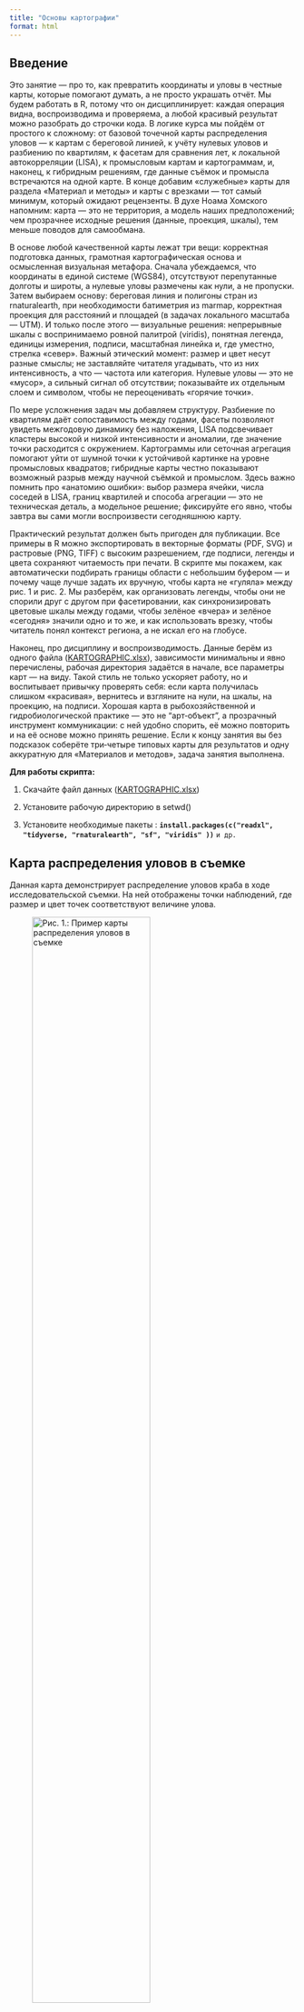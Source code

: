 ```yaml
---
title: "Основы картографии"
format: html
---
```


## Введение

Это занятие — про то, как превратить координаты и уловы в честные карты, которые помогают думать, а не просто украшать отчёт. Мы будем работать в R, потому что он дисциплинирует: каждая операция видна, воспроизводима и проверяема, а любой красивый результат можно разобрать до строчки кода. В логике курса мы пойдём от простого к сложному: от базовой точечной карты распределения уловов — к картам с береговой линией, к учёту нулевых уловов и разбиению по квартилям, к фасетам для сравнения лет, к локальной автокорреляции (LISA), к промысловым картам и картограммам, и, наконец, к гибридным решениям, где данные съёмок и промысла встречаются на одной карте. В конце добавим «служебные» карты для раздела «Материал и методы» и карты с врезками — тот самый минимум, который ожидают рецензенты. В духе Ноама Хомского напомним: карта — это не территория, а модель наших предположений; чем прозрачнее исходные решения (данные, проекция, шкалы), тем меньше поводов для самообмана.

В основе любой качественной карты лежат три вещи: корректная подготовка данных, грамотная картографическая основа и осмысленная визуальная метафора. Сначала убеждаемся, что координаты в единой системе (WGS84), отсутствуют перепутанные долготы и широты, а нулевые уловы размечены как нули, а не пропуски. Затем выбираем основу: береговая линия и полигоны стран из rnaturalearth, при необходимости батиметрия из marmap, корректная проекция для расстояний и площадей (в задачах локального масштаба — UTM). И только после этого — визуальные решения: непрерывные шкалы с воспринимаемо ровной палитрой (viridis), понятная легенда, единицы измерения, подписи, масштабная линейка и, где уместно, стрелка «север». Важный этический момент: размер и цвет несут разные смыслы; не заставляйте читателя угадывать, что из них интенсивность, а что — частота или категория. Нулевые уловы — это не «мусор», а сильный сигнал об отсутствии; показывайте их отдельным слоем и символом, чтобы не переоценивать «горячие точки».

По мере усложнения задач мы добавляем структуру. Разбиение по квартилям даёт сопоставимость между годами, фасеты позволяют увидеть межгодовую динамику без наложения, LISA подсвечивает кластеры высокой и низкой интенсивности и аномалии, где значение точки расходится с окружением. Картограммы или сеточная агрегация помогают уйти от шумной точки к устойчивой картинке на уровне промысловых квадратов; гибридные карты честно показывают возможный разрыв между научной съёмкой и промыслом. Здесь важно помнить про «анатомию ошибки»: выбор размера ячейки, числа соседей в LISA, границ квартилей и способа агрегации — это не техническая деталь, а модельное решение; фиксируйте его явно, чтобы завтра вы сами могли воспроизвести сегодняшнюю карту.

Практический результат должен быть пригоден для публикации. Все примеры в R можно экспортировать в векторные форматы (PDF, SVG) и растровые (PNG, TIFF) с высоким разрешением, где подписи, легенды и цвета сохраняют читаемость при печати. В скрипте мы покажем, как автоматически подбирать границы области с небольшим буфером — и почему чаще лучше задать их вручную, чтобы карта не «гуляла» между рис. 1 и рис. 2. Мы разберём, как организовать легенды, чтобы они не спорили друг с другом при фасетировании, как синхронизировать цветовые шкалы между годами, чтобы зелёное «вчера» и зелёное «сегодня» значили одно и то же, и как использовать врезку, чтобы читатель понял контекст региона, а не искал его на глобусе.

Наконец, про дисциплину и воспроизводимость. Данные берём из одного файла ([KARTOGRAPHIC.xlsx](https://mombus.github.io/cRab/data/KARTOGRAPHIC.xlsx)), зависимости минимальны и явно перечислены, рабочая директория задаётся в начале, все параметры карт — на виду. Такой стиль не только ускоряет работу, но и воспитывает привычку проверять себя: если карта получилась слишком «красивая», вернитесь и взгляните на нули, на шкалы, на проекцию, на подписи. Хорошая карта в рыбохозяйственной и гидробиологической практике — это не "арт‑объект", а прозрачный инструмент коммуникации: с ней удобно спорить, её можно повторить и на её основе можно принять решение. Если к концу занятия вы без подсказок соберёте три‑четыре типовых карты для результатов и одну аккуратную для «Материалов и методов», задача занятия выполнена.

**Для работы скрипта:**

1.  Скачайте файл данных ([KARTOGRAPHIC.xlsx](https://mombus.github.io/cRab/data/KARTOGRAPHIC.xlsx))

2.  Установите рабочую директорию в setwd()

3.  Установите необходимые пакеты : **`install.packages(c("readxl", "tidyverse, "rnaturalearth", "sf", "viridis" ))`** `и др.`

## Карта распределения уловов в съемке

Данная карта демонстрирует распределение уловов краба в ходе исследовательской съемки. На ней отображены точки наблюдений, где размер и цвет точек соответствуют величине улова.

![Рис. 1.: Пример карты распределения уловов в съемке](images/KARTOGRAPH1.jpg){fig-align="center" width="70%"}

В скрипте границы карты (лимиты) определяются автоматически с буфером, но чаще их просто устанавливают вручную, например:

```r
#| output: false
#| eval: false
xmin <- 37
xmax <- 49
ymin <- 68.5
ymax <- 70.5
```

Скрипт карты целиком:

```r
#| output: false
#| eval: false
# Очистка памяти и установка рабочей папки
rm(list = ls())
setwd("C:/COURSES/KARTOGRAPH/")

# Загрузка необходимых пакетов
library(tidyverse)  # Обработка данных и визуализация
library(readxl)     # Чтение Excel-файлов

# 1. ЗАГРУЗКА ДАННЫХ
DATA <- read_excel("KARTOGRAPHIC.xlsx", sheet = "SURVEY") %>% 
  filter(YEAR == 2023, SURV == "CRAB")  # Фильтр для 2023 года и съемки CRAB

# 2. АВТОМАТИЧЕСКИЙ РАСЧЕТ ГРАНИЦ С БУФЕРОМ 5%
# Расчет диапазонов координат
x_range <- range(DATA$X, na.rm = TRUE)
y_range <- range(DATA$Y, na.rm = TRUE)

# Расчет 5% буфера
x_buffer <- 0.05 * diff(x_range)
y_buffer <- 0.05 * diff(y_range)

# Установка границ с буфером
xmin <- x_range[1] - x_buffer
xmax <- x_range[2] + x_buffer
ymin <- y_range[1] - y_buffer
ymax <- y_range[2] + y_buffer

# 3. ВИЗУАЛИЗАЦИЯ ТОЧЕК
ggplot(DATA) +
  # Точки наблюдений с размером и цветом по величине улова
  geom_point(aes(x = X, y = Y, size = PROM, color = PROM), alpha = 0.7) +
  
  # Цветовая шкала (виридисная палитра)
  scale_color_viridis_c(option = "H", name = "Улов") +
  
  # Шкала размеров точек
  scale_size_continuous(name = "Улов") +
  
  # Настройка границ с автоматически рассчитанными значениями
  coord_cartesian(xlim = c(xmin, xmax), ylim = c(ymin, ymax)) +
  
  # Подписи осей
  labs(x = "Долгота", y = "Широта", 
       title = "Распределение уловов краба", 
       subtitle = "2023 год, тип съемки: CRAB") +
  
  # Оформление графика
  theme_bw() +
  theme(
    panel.grid = element_line(color = "grey90"),
    legend.position = "bottom"
  )

```

## Карта распределения уловов в съемке с береговой линией

![Рис. 2.: Пример карты распределения уловов в съемке с береговой линией](images/KARTOGRAPH2.jpg){fig-align="center" width="70%"}

```r
#| output: false
#| eval: false
# Очистка окружения и установка рабочей директории
rm(list = ls())  # Удаление всех объектов из глобального окружения
setwd("C:/COURSES/KARTOGRAPH/")  # Установка рабочей директории

# Загрузка необходимых библиотек
library(rnaturalearth)  # Для получения векторных карт мира
library(tidyverse)      # Коллекция пакетов для работы с данными
library(sf)             # Пространственный анализ

####### ЗАГРУЗКА ДАННЫХ И ПОДГОТОВКА ПРОСТРАНСТВЕННЫХ ОБЪЕКТОВ ################

# Чтение и фильтрация данных
DATA <- readxl::read_excel("KARTOGRAPHIC.xlsx", sheet = "SURVEY") %>% 
  filter(YEAR == 2023, SURV == "CRAB")  # Фильтр данных за 2023 год по типу съемки

# Получение границ России
russia <- ne_countries(scale = 10, country = "Russia")  # Загрузка векторных границ (масштаб 1:10м)

# Установка границ отображаемой области (долгота/широта)
xmin=37  # Западная граница
xmax=49  # Восточная граница
ymin=68.5 # Южная граница
ymax=70.5 # Северная граница

# Построение карты
ggplot() +
  # Базовая карта России
  geom_sf(data = russia, fill = "lightblue") + 
  # Ограничение области отображения
  coord_sf(xlim = c(xmin, xmax), ylim = c(ymin, ymax)) +
  # Точки наблюдений с размером и цветом по переменной PROM
  geom_point(aes(x = X, y = Y, size = PROM, color = PROM),
             data = DATA, alpha = 0.6) +
  # Цветовая шкала (viridis, вариант H)
  scale_color_viridis_c(option = "H")
```

## Карта распределения уловов, включая нулевые

![Рис. 3.: Карта распределения уловов, включая нулевые](images/KARTOGRAPH3.jpg){fig-align="center" width="70%"}

```r
#| output: false
#| eval: false
# Очистка окружения и установка рабочей директории
rm(list = ls())  # Удаление всех объектов из глобального окружения
setwd("C:/COURSES/KARTOGRAPH/")  # Установка рабочей директории

# Загрузка необходимых библиотек
library(rnaturalearth)  # Для получения векторных карт мира
library(tidyverse)      # Коллекция пакетов для работы с данными
library(sf)             # Пространственный анализ

####### ЗАГРУЗКА ДАННЫХ И ПОДГОТОВКА ПРОСТРАНСТВЕННЫХ ОБЪЕКТОВ ################

# Чтение и фильтрация данных
DATA <- readxl::read_excel("KARTOGRAPHIC.xlsx", sheet = "SURVEY") %>% 
  filter(YEAR == 2023, SURV == "CRAB")  # Фильтр данных за 2023 год по типу съемки

# Получение границ России
russia <- ne_countries(scale = 10, country = "Russia")  # Загрузка векторных границ (масштаб 1:10м)

# Установка границ отображаемой области (долгота/широта)
xmin=37  # Западная граница
xmax=49  # Восточная граница
ymin=68.5 # Южная граница
ymax=70.5 # Северная граница

# Построение карты
ggplot() +
  # Базовая карта России
  geom_sf(data = russia, fill = "lightblue") + 
  # Ограничение области отображения
  coord_sf(xlim = c(xmin, xmax), ylim = c(ymin, ymax)) +
  # Точки наблюдений с размером и цветом по переменной PROM (ненулевые уловы)
  geom_point(aes(x = X, y = Y, size = PROM, color = PROM),
             data = filter(DATA, PROM > 0), alpha = 0.6) +
  # Точки для нулевых уловов (крестики)
  geom_point(aes(x = X, y = Y),
             data = filter(DATA, PROM == 0),
             shape = 4, size = 1, stroke = 1, color = "black") +
  # Цветовая шкала (viridis, вариант H)
  scale_color_viridis_c(option = "H")
```

## Карта распределения уловов, распределенных по квартилям

![Рис. 4.: Карта распределения уловов, распределенных по квартилям](images/KARTOGRAPH4.jpg){fig-align="center" width="70%"}

```r
#| output: false
#| eval: false
# Очистка окружения и установка рабочей директории
rm(list = ls())
setwd("C:/COURSES/KARTOGRAPH/")

# Загрузка необходимых библиотек
library(rnaturalearth)
library(tidyverse)
library(sf)

####### ЗАГРУЗКА ДАННЫХ И ПОДГОТОВКА ПРОСТРАНСТВЕННЫХ ОБЪЕКТОВ ################

# Чтение и фильтрация данных
DATA <- readxl::read_excel("KARTOGRAPHIC.xlsx", sheet = "SURVEY") %>% 
  filter(YEAR == 2023, SURV == "CRAB")

# Получение границ России
russia <- ne_countries(scale = 10, country = "Russia") %>% 
  st_as_sf()

# Установка границ отображаемой области
xmin=37; xmax=49; ymin=68.5; ymax=70.5

####### ПОДГОТОВКА ДАННЫХ ДЛЯ ВИЗУАЛИЗАЦИИ ################
# Вычисляем квартили отдельно
quantiles <- quantile(DATA$PROM[DATA$PROM > 0], probs = seq(0, 1, 0.25))

# Создаем 4 категории с реальными диапазонами значений
nonzero_data <- DATA %>% 
  filter(PROM > 0) %>%
  mutate(
    PROM_cat = cut(
      PROM,
      breaks = quantiles,
      include.lowest = TRUE,
      labels = c(
        sprintf("%.1f - %.1f", quantiles[1], quantiles[2]),
        sprintf("%.1f - %.1f", quantiles[2], quantiles[3]),
        sprintf("%.1f - %.1f", quantiles[3], quantiles[4]),
        sprintf("%.1f - %.1f", quantiles[4], quantiles[5])
      )
    )
  )

# Построение карты
ggplot() +
  # Базовая карта России
  geom_sf(data = russia, fill = "lightblue", color = "gray40") + 
  # Ограничение области отображения
  coord_sf(xlim = c(xmin, xmax), ylim = c(ymin, ymax)) +
  # Точки наблюдений с категориальным размером
  geom_point(
    data = nonzero_data,
    aes(x = X, y = Y, size = PROM_cat, color = PROM),
    alpha = 0.7
  ) +
  # Точки для нулевых уловов (крестики)
  geom_point(
    data = filter(DATA, PROM == 0),
    aes(x = X, y = Y),
    shape = 4, size = 1.2, stroke = 1, color = "black"
  ) +
  # Цветовая шкала (непрерывная)
  scale_color_viridis_c(option = "H", name = NULL) +
  # Ручная настройка размеров для категорий
  scale_size_manual(
    name = "Улов (экз./ч)",
    values = c(2, 4, 6, 8),  # Размеры точек для категорий
    drop = FALSE
  ) +
  # Настройки темы
  theme_bw() +
  labs(
    title = "Распределение уловов краба (2023)",
    subtitle = "Черные крестики - нулевые уловы",
    x = "Долгота", 
    y = "Широта"
  ) +
  theme(
    panel.grid = element_line(color = "gray90"),
    legend.position = "bottom"
  )
```

## Карта распределения уловов по фасеткам

![Рис. 5.: Карта распределения уловов по фасеткам](images/KARTOGRAPH5.jpg){fig-align="center" width="80%"}

```r
#| output: false
#| eval: false
# Очистка окружения и установка рабочей директории
rm(list = ls())
setwd("C:/COURSES/KARTOGRAPH/")

# Установка и подключение библиотек (если не установлено — раскомментируй)
# install.packages(c("rnaturalearth", "tidyverse", "sf", "readxl", "viridis"))
library(rnaturalearth)
library(tidyverse)
library(sf)
library(readxl)
library(viridis)

####### ЗАГРУЗКА ДАННЫХ И ПОДГОТОВКА ПРОСТРАНСТВЕННЫХ ОБЪЕКТОВ ################

# Чтение и фильтрация данных (убираем фильтр по году, чтобы работать со всеми годами)
DATA <- readxl::read_excel("KARTOGRAPHIC.xlsx", sheet = "SURVEY") %>% 
  filter(SURV == "CRAB")

# Получение границ России
russia <- ne_countries(scale = 10, country = "Russia") %>% 
  st_as_sf()

# Установка границ отображаемой области
xmin <- 37; xmax <- 49
ymin <- 68.5; ymax <- 70.5

# Вычисляем общие квартили для всех лет (чтобы категории были сопоставимыми)
quantiles <- quantile(DATA$PROM[DATA$PROM > 0], probs = seq(0, 1, 0.25))

# Создаем данные с ненулевыми уловами и категориями
nonzero_data <- DATA %>%
  filter(PROM > 0) %>%
  mutate(
PROM_cat = cut(
  PROM,
  breaks = c(-Inf, quantiles[2:4], Inf),
  include.lowest = TRUE,
  labels = c(
    sprintf("%d - %d", floor(quantiles[1]), floor(quantiles[2])),
    sprintf("%d - %d", floor(quantiles[2]), floor(quantiles[3])),
    sprintf("%d - %d", floor(quantiles[3]), floor(quantiles[4])),
    sprintf("%d - %d", floor(quantiles[4]), floor(max(DATA$PROM)))
  )
)
  )

# Отдельно выделяем точки с нулевым уловом
zero_data <- DATA %>% filter(PROM == 0)

####### ВИЗУАЛИЗАЦИЯ ################

# Фасеточная карта по годам
ggplot() +
  # Граница России
  geom_sf(data = russia, fill = "lightblue", color = "gray40") +
  
  # Ограничение области отображения
  coord_sf(xlim = c(xmin, xmax), ylim = c(ymin, ymax)) +
  
  # Точки с уловом
  geom_point(
    data = nonzero_data,
    aes(x = X, y = Y, size = PROM_cat, color = PROM),
    alpha = 0.7
  ) +
  
  # Нулевые уловы — крестики
  geom_point(
    data = zero_data,
    aes(x = X, y = Y),
    shape = 4, size = 1.2, stroke = 1, color = "black"
  ) +
  
  # Цветовая шкала
  scale_color_viridis_c(option = "H", name = NULL) +
  
  # Настройка размеров точек по категориям
  scale_size_manual(
    name = "Улов (экз./ч)",
    values = c(1, 2,4, 6),
    drop = FALSE
  ) +
  
  # Фасет по годам
  facet_wrap(~ YEAR, ncol = 2, labeller = label_value) +
  
  # Тема и заголовок
  theme_bw() +
  labs(
    title = "Распределение уловов краба по годам",
    subtitle = NULL,
    x = "Долгота", 
    y = "Широта"
  ) +
  theme(
    panel.grid = element_line(color = "gray90"),
    legend.position = "bottom"
  )
```

## Карта распределения уловов с автокорреляцией LISA

Алгоритм LISA (Local Indicators of Spatial Association) представляет собой инструмент выявления пространственных закономерностей на уровне отдельных объектов. В отличие от глобальных показателей, которые дают обобщенную оценку автокорреляции для всего региона, LISA позволяет идентифицировать конкретные кластеры и аномалии, определяя, какие именно участки вносят основной вклад в пространственную структуру данных. В контексте анализа промысловых данных краба за 2023 год, этот метод позволяет выявить зоны концентрации уловов и территории с аномальными показателями.

Суть кластеризации по методу LISA заключается в сравнении значения каждого конкретного объекта (точки съемки) со значениями его соседей. Алгоритм последовательно выполняет несколько ключевых шагов: сначала создается матрица пространственных весов, где для каждой точки определяются k ближайших соседей (в данном случае k=4). Затем для каждой точки рассчитывается локальный индекс Морана (Ii), который количественно оценивает степень сходства между значением в точке и ее окружением. Статистическая значимость кластеризации проверяется через p-значение, полученное методом Монте-Карло.

Биологическая интерпретация выявленных кластеров основана на их классификации:

-   **High-High** (красные точки): зоны высокой концентрации уловов, окруженные такими же продуктивными участками — потенциальные "горячие точки" скопления краба

-   **Low-Low** (синие точки): территории с устойчиво низкими уловами, окруженные аналогичными участками — возможные акватории с неблагоприятными условиями

-   **High-Low** (розовые точки): аномалии высоких уловов на фоне низкопродуктивного окружения — требуют проверки на ошибки данных или изучения уникальных локальных факторов

-   **Low-High** (голубые точки): участки неожиданно низких уловов в окружении продуктивных зон — возможные признаки перелова или деградации среды

Визуализация результатов (рис. 6) сочетает картографическую основу с семантикой цвета и размера: размер точки пропорционален величине улова (PROM), а цвет отражает тип кластера. Серые точки обозначают территории без статистически значимой автокорреляции. Ограничение области исследования координатами 37-49° в.д. и 68.5-70.5° с.ш. фокусирует анализ на ключевом промысловом районе, а преобразование в проекцию UTM (32638) обеспечивает точность расчетов расстояний.

Практическая ценность анализа заключается в возможности целевого управления промыслом: выявленные кластеры High-High могут стать объектами особого мониторинга для предотвращения перелова, тогда как зоны Low-Low требуют изучения причин низкой продуктивности (например, исследования донных сообществ или океанографических условий). Аномальные точки (High-Low/Low-High) служат индикаторами для выборочного контроля достоверности данных. Такой подход переводит сырые данные съемки в пространственно-стратифицированную основу для принятия управленческих решений, позволяя оптимизировать промысловое усилие и минимизировать воздействие на уязвимые участки донных экосистем.

![Рис. 6.: Карта распределения уловов с автокорреляцией LISA](images/KARTOGRAPH6.jpg){fig-align="center" width="80%"}

```r
#| output: false
#| eval: false
# Очистка окружения и установка рабочей директории
rm(list = ls())
setwd("C:/COURSES/KARTOGRAPH/")

# Загрузка библиотек
library(rnaturalearth)
library(tidyverse)
library(sf)
library(spdep)
library(ggspatial)
library(readxl)

# 1. ЗАГРУЗКА И ПОДГОТОВКА ДАННЫХ
DATA <- read_excel("KARTOGRAPHIC.xlsx", sheet = "SURVEY") %>% 
  filter(YEAR == 2023, SURV == "CRAB")

# Проверка названий колонок
print(names(DATA))  # Убедитесь, что координаты названы правильно

# Преобразование в пространственные данные (замените X/Y на ваши названия)
points_sf <- st_as_sf(DATA, coords = c("X", "Y"), crs = 4326)

# 2. ПОЛУЧЕНИЕ КАРТЫ РОССИИ
# Задаем границы области
xmin <- 37
xmax <- 49
ymin <- 68.5
ymax <- 70.5

# Создаём ограничивающий прямоугольник
bbox <- st_bbox(c(xmin = xmin, xmax = xmax, ymin = ymin, ymax = ymax), crs = 4326)
bbox_poly <- st_as_sfc(bbox)

# Карта России
russia <- ne_countries(country = "Russia", scale = 10) %>% 
  st_as_sf() %>% 
  st_crop(bbox)  # Обрезка без st_intersection

# 3. ПОДГОТОВКА ТОЧЕК
# Удаление дубликатов по координатам
coords <- st_coordinates(points_sf)
points_sf <- points_sf[!duplicated(coords), , drop = FALSE]

# Перевод в UTM
points_utm <- st_transform(points_sf, crs = 32638)

# 4. АНАЛИЗ LISA
# Матрица весов
knn <- knearneigh(points_utm, k = 4)
nb <- knn2nb(knn)
listw <- nb2listw(nb, style = "W")

# Локальный Моран
local_moran <- localmoran(points_utm$PROM, listw)

# Добавляем кластеры
points_utm <- points_utm %>%
  mutate(
    Local_I = local_moran[, "Ii"],
    P_value = local_moran[, "Pr(z != E(Ii))"],
    Mean_PROM = mean(PROM, na.rm = TRUE),  # Добавляем среднее значение
    Cluster = case_when(
      Local_I > 0 & PROM > Mean_PROM ~ "High-High",
      Local_I > 0 & PROM <= Mean_PROM ~ "Low-Low",  # Включаем PROM == 0
      Local_I < 0 & PROM > Mean_PROM ~ "High-Low",
      Local_I < 0 & PROM <= Mean_PROM ~ "Low-High",  # PROM == 0 попадает сюда
      TRUE ~ "Not significant"
    )
  )

# Обратно в WGS84
points_result <- st_transform(points_utm, crs = 4326)

# 5. ВИЗУАЛИЗАЦИЯ
cluster_colors <- c(
  "High-High" = "red",
  "Low-Low" = "blue",
  "High-Low" = "pink",
  "Low-High" = "lightblue",
  "Not significant" = "gray"
)

ggplot() +
  # Карта России
  geom_sf(data = russia, fill = "lightblue", color = "black") +
  
  # Все точки (включая PROM == 0) — в одном слое
  geom_sf(
    data = points_result,
    aes(color = Cluster, size = PROM),
    alpha = 0.8
  ) +
  
  # Настройки координат и масштаба
  coord_sf(xlim = c(xmin, xmax), ylim = c(ymin, ymax), expand = FALSE) +
  annotation_scale(location = "tl", width_hint = 0.3) +
  
  # Цвет и размер
  scale_color_manual(values = cluster_colors) +
  scale_size_continuous(range = c(1, 8), name = "Величина улова") +
  
  # Заголовки и тема
  labs(
    title = "Пространственная автокорреляция уловов краба (LISA)",
    subtitle = "2023 год, тип съемки: CRAB",
    color = "Тип кластера"
  ) +
  
theme_minimal() +
  theme(
    plot.title = element_text(hjust = 0.5, face = "bold"),
    plot.subtitle = element_text(hjust = 0.5),
    legend.position = "right",
    panel.border = element_rect(colour = "black", size = 1, fill = NA)  # Рамка вокруг карты
  )
```

## Карта распределения уловов с автокорреляцией LISA по фасеткам

![Рис. 7.: Карта распределения уловов с автокорреляцией LISA по фасеткам](images/KARTOGRAPH7.jpg){fig-align="center" width="80%"}

```r
#| output: false
#| eval: false
# Очистка памяти и установка рабочей папки
rm(list = ls())
setwd("C:/COURSES/KARTOGRAPH/")

# Загрузка необходимых пакетов
library(rnaturalearth)  # Географические карты
library(tidyverse)      # Обработка данных и визуализация
library(sf)             # Пространственные данные
library(spdep)          # Пространственная статистика
library(ggspatial)      # Дополнения для карт в ggplot
library(readxl)         # Чтение Excel-файлов

# 1. ЗАГРУЗКА И ПРЕОБРАЗОВАНИЕ ДАННЫХ
# - Чтение данных из Excel
# - Фильтрация только данных по крабу
DATA <- read_excel("KARTOGRAPHIC.xlsx", sheet = "SURVEY") %>% 
  filter(SURV == "CRAB")

# Преобразование в пространственный объект с координатами
points_sf <- st_as_sf(DATA, coords = c("X", "Y"), crs = 4326)

# 2. ПОДГОТОВКА КАРТОГРАФИЧЕСКОЙ ОСНОВЫ
# - Определение границ области исследования
xmin <- 37; xmax <- 49; ymin <- 68.5; ymax <- 70.7

# - Создание ограничивающего прямоугольника
bbox <- st_bbox(c(xmin = xmin, xmax = xmax, ymin = ymin, ymax = ymax), crs = 4326)

# - Загрузка и обрезка карты России по заданным границам
russia <- ne_countries(country = "Russia", scale = 10) %>% 
  st_as_sf() %>% 
  st_crop(bbox)

# 3. ФУНКЦИЯ ДЛЯ ПРОСТРАНСТВЕННОГО АНАЛИЗА ПО ГОДАМ
analyze_year <- function(data_year) {
  # Удаление дубликатов координат
  coords <- st_coordinates(data_year)
  data_year <- data_year[!duplicated(coords), , drop = FALSE]
  
  # Перепроецирование в UTM для точных расчетов
  points_utm <- st_transform(data_year, crs = 32638)
  
  # Построение матрицы пространственных весов (4 ближайших соседа)
  knn <- knearneigh(points_utm, k = 4)
  nb <- knn2nb(knn)
  listw <- nb2listw(nb, style = "W")  # Стандартизованная матрица
  
  # Расчет локальной пространственной автокорреляции (LISA)
  local_moran <- localmoran(points_utm$PROM, listw)
  
  # Классификация кластеров на основе результатов
  points_utm <- points_utm %>%
    mutate(
      Local_I = local_moran[, "Ii"],
      P_value = local_moran[, "Pr(z != E(Ii))"],
      Mean_PROM = mean(PROM, na.rm = TRUE),
      Cluster = case_when(
        Local_I > 0 & PROM > Mean_PROM ~ "High-High",     # Горячая точка
        Local_I > 0 & PROM <= Mean_PROM ~ "Low-Low",      # Холодная точка
        Local_I < 0 & PROM > Mean_PROM ~ "High-Low",      # Выброс (высокий среди низких)
        Local_I < 0 & PROM <= Mean_PROM ~ "Low-High",     # Выброс (низкий среди высоких)
        TRUE ~ "Not significant"                          # Незначимые
      )
    )
  
  # Возврат в географические координаты
  st_transform(points_utm, crs = 4326)
}

# 4. ОБРАБОТКА ДАННЫХ ПО ГОДАМ
# - Разделение данных по годам
# - Применение анализа для каждого года
# - Объединение результатов
results_list <- DATA %>%
  group_split(YEAR) %>% 
  lapply(function(group) {
    analyze_year(st_as_sf(group, coords = c("X", "Y"), crs = 4326))
  }) %>%
  bind_rows()

# 5. КАТЕГОРИЗАЦИЯ УЛОВОВ
# - Расчет квантилей для всего набора данных
PROM_breaks <- quantile(results_list$PROM, 
                         probs = c(0, 0.25, 0.5, 0.75, 1), 
                         na.rm = TRUE) %>% 
  round(1)  # Округление значений

# - Создание меток с реальными диапазонами
PROM_labels <- sprintf("%.1f - %.1f", PROM_breaks[1:4], PROM_breaks[2:5])

# - Добавление категорий уловов в данные
results_list <- results_list %>%
  mutate(
    PROM_category = cut(
      PROM, 
      breaks = PROM_breaks, 
      labels = PROM_labels,
      include.lowest = TRUE
    )
  )

# 6. ВИЗУАЛИЗАЦИЯ РЕЗУЛЬТАТОВ
# Цветовая схема для типов кластеров
cluster_colors <- c(
  "High-High" = "red",       # Горячие точки
  "Low-Low" = "blue",        # Холодные точки
  "High-Low" = "pink",       # Выбросы высокие
  "Low-High" = "lightblue",  # Выбросы низкие
  "Not significant" = "gray" # Незначимые
)

# Построение карты
ggplot(data = results_list) +
  # Базовая карта России
  geom_sf(data = russia, fill = "#E8E5D6", color = "black", inherit.aes = FALSE) +
  
  # Точки наблюдений с цветом по кластерам и размером по уловам
  geom_sf(aes(color = Cluster, size = PROM_category), alpha = 0.8) +
  
  # Разделение на панели по годам
  facet_wrap(~ YEAR, ncol = 2) +
  
  # Установка границ карты
  coord_sf(xlim = c(xmin, xmax), ylim = c(ymin, ymax), expand = FALSE) +
  
  # Настройка легенды для кластеров
  scale_color_manual(
    values = cluster_colors,
    name = "Тип кластера",
    guide = guide_legend(nrow = 2)
  ) +
  
  # Настройка легенды для уловов (реальные диапазоны)
  scale_size_manual(
    name = "Величина улова",
    values = c(1, 2, 3, 5),  # Размеры точек для 4-х категорий
    breaks = levels(results_list$PROM_category),
    guide = guide_legend(nrow = 2)
  ) +
  
  # Заголовки и подписи
  labs(
    title = "Пространственная автокорреляция уловов краба (LISA)",
    subtitle = "Тип съемки: CRAB"
  ) +
  
  # Оформление графика
  theme_minimal() +
  theme(
    axis.text.x = element_text(size = 9, margin = margin(t = 5)),
    axis.text.y = element_text(size = 9, angle = 90, hjust = 0.5, margin = margin(r = 5)),
    panel.background = element_rect(fill = "#F0F8FF", color = NA),  # Фон океана
    panel.grid.major = element_line(color = "grey90", linetype = "dotted"),
    legend.position = "bottom",           # Легенда внизу
    legend.box = "horizontal",            # Горизонтальное расположение
    panel.border = element_rect(fill = NA, color = "black", size = 0.7),
    strip.background = element_rect(fill = "white", color = "black", size = 0.7),  # Заголовки панелей
    strip.text = element_text(size = 11, face = "bold")
  ) +
  
  # Разметка осей (долгота с шагом 2°, широта с шагом 1°)
  scale_x_continuous(
    breaks = seq(floor(xmin), ceiling(xmax), by = 2),
    labels = function(x) paste0(x, "°E")
  ) +
  scale_y_continuous(
    breaks = seq(floor(ymin), ceiling(ymax), by = 1),  
    labels = function(y) paste0(y, "°N")
  )
```

## Промысловые карты с квартильным распределением уловов

![Рис. 8.: Промысловые карты с квартильным распределением уловов](images/KARTOGRAPH8.jpg){fig-align="center" width="80%"}

```r
#| output: false
#| eval: false
# Очистка окружения и установка рабочей директории
rm(list = ls())
setwd("C:/COURSES/KARTOGRAPH/")

# Загрузка необходимых библиотек
library(rnaturalearth)
library(tidyverse)
library(sf)

####### ЗАГРУЗКА ДАННЫХ И ПОДГОТОВКА ПРОСТРАНСТВЕННЫХ ОБЪЕКТОВ ################

# Чтение и фильтрация данных
DATA <- readxl::read_excel("KARTOGRAPHIC.xlsx", sheet = "FISHERY") %>% 
  filter(YEAR == 2023)

# Получение границ России
russia <- ne_countries(scale = 10, country = "Russia") %>% 
  st_as_sf()

# Установка границ отображаемой области
xmin=37; xmax=48; ymin=68.6; ymax=71

####### ПОДГОТОВКА ДАННЫХ ДЛЯ ВИЗУАЛИЗАЦИИ ################
# Вычисляем квартили отдельно
quantiles <- quantile(DATA$CPUE[DATA$CPUE > 0], probs = seq(0, 1, 0.25))

# Создаем 4 категории с реальными диапазонами значений
nonzero_data <- DATA %>% 
  filter(CPUE > 0) %>%
  mutate(
    CPUE_cat = cut(
      CPUE,
      breaks = quantiles,
      include.lowest = TRUE,
      labels = c(
        sprintf("%.1f - %.1f", quantiles[1], quantiles[2]),
        sprintf("%.1f - %.1f", quantiles[2], quantiles[3]),
        sprintf("%.1f - %.1f", quantiles[3], quantiles[4]),
        sprintf("%.1f - %.1f", quantiles[4], quantiles[5])
      )
    )
  )

# Построение карты
ggplot() +
  # Базовая карта России
  geom_sf(data = russia, fill = "lightblue", color = "gray40") + 
  # Ограничение области отображения
  coord_sf(xlim = c(xmin, xmax), ylim = c(ymin, ymax)) +
  # Точки наблюдений с категориальным размером
  geom_point(
    data = nonzero_data,
    aes(x = X, y = Y, size = CPUE_cat, color = CPUE),
    alpha = 0.7
  ) +
  # Точки для нулевых уловов (крестики)
  geom_point(
    data = filter(DATA, CPUE == 0),
    aes(x = X, y = Y),
    shape = 4, size = 1.2, stroke = 1, color = "black"
  ) +
  # Цветовая шкала (непрерывная)
  scale_color_viridis_c(option = "H", name = NULL) +
  # Ручная настройка размеров для категорий
  scale_size_manual(
    name = "CPUE",
    values = c(2, 4, 6, 8),  # Размеры точек для категорий
    drop = FALSE
  ) +
  # Настройки темы
  theme_bw() +
  labs(
    title = "Распределение CPUE краба (2023)",
    subtitle = NULL,
    x = "Долгота", 
    y = "Широта"
  ) +
  theme(
    panel.grid = element_line(color = "gray90"),
    legend.position = "bottom"
  )
```

## Промысловые карты с агрегацией в центрах полигонов (промквадратов)

![Рис. 9.: Промысловые карты с агрегацией в центрах полигонов (промквадратов)](images/KARTOGRAPH9.jpg){fig-align="center" width="80%"}

```r
#| output: false
#| eval: false
# Очистка окружения и установка рабочей директории
rm(list = ls())
setwd("C:/COURSES/KARTOGRAPH/")

# Загрузка необходимых библиотек
library(rnaturalearth)
library(tidyverse)
library(sf)

####### ЗАГРУЗКА ДАННЫХ И ПОДГОТОВКА ПРОСТРАНСТВЕННЫХ ОБЪЕКТОВ ################

# Чтение и фильтрация данных
DATA <- readxl::read_excel("KARTOGRAPHIC.xlsx", sheet = "FISHERY") %>% 
  filter(YEAR == 2023)

# Преобразуем CPUE в пространственные точки
spec_points <- st_as_sf(DATA, coords = c("X", "Y"), crs = 4326)

# Карта России
russia <- ne_countries(scale = 10, country = "Russia") 

# Параметры карты и сетки
xmin <- 32; xmax <- 48; ymin <- 68; ymax <- 72
xcs <- 1; ycs <- 0.25


# Создание основного датафрейма и пространственных объектов
points_sf <- st_as_sf(DATA, coords = c("X", "Y"), crs = 4326)

# Создание сетки
grid_sf <- st_make_grid(points_sf, 
                        cellsize = c(xcs, ycs),
                        n = c(2 + (xmax - xmin)/xcs, 2 + (ymax - ymin)/ycs),
                        offset = c(xmin - xcs, ymin - ycs)) %>% 
  st_sf() %>% 
  mutate(cell_id = row_number())

# Присоединяем точки Catch к сетке и агрегируем по ячейкам и годам
shares_df_catch <- st_join(points_sf, grid_sf) %>% 
  st_drop_geometry() %>% 
  group_by(cell_id, YEAR) %>% 
  summarise(
    Count = n(),
    CATCH = mean(CPUE, na.rm = TRUE)
  ) %>% 
  ungroup()

# Присоединяем статистику Catch к сетке
gird_shares_catch <- right_join(grid_sf, shares_df_catch, by = "cell_id")



# Центроиды сетки по W
CENTROIDS_W <- gird_shares_catch %>% 
  st_centroid()

#################### ВИЗУАЛИЗАЦИЯ #########################################

ggplot() +
  # 1. Сетка без заливки
  geom_sf(data = grid_sf, fill = NA, color = "grey80", linewidth = 0.3) +
  
  # 2. Границы России
  geom_sf(data = russia, fill = "grey95") +
  
  # 3. Центроиды ячеек с CATCH (цвет и размер по значению)
  geom_sf(
    data = CENTROIDS_W, 
    aes(size = CATCH, color = CATCH),
    shape = 16, 
    alpha = 0.7
  ) +
  
  # 4. Цветовая шкала (viridis как в первом скрипте)
  scale_color_viridis_c(
    option = "H", 
    name = NULL,
    limits = c(0, max(gird_shares_catch$CATCH, na.rm = TRUE))
  ) +
  
  # 5. Шкала размера центроидов
  scale_size_continuous(
    range = c(1, 10), 
    name = "CPUE"
  ) +
  
  # 6. Обрезаем область отображения
  coord_sf(
    xlim = c(xmin, xmax), 
    ylim = c(ymin, ymax),
    expand = FALSE  # Точное соответствие границ
  ) +
  
  # 7. Шкалы для осей координат
  scale_x_continuous(
    breaks = seq(xmin, xmax, by = 2),  # Метки каждые 2 градуса
    name = "Долгота"
  ) +
  scale_y_continuous(
    breaks = seq(ymin, ymax, by = 0.5),  # Метки каждые 0.5 градуса
    name = "Широта"
  ) +
  
  # 8. Тема оформления
  theme_minimal() +
  theme(
    panel.grid = element_blank(),
    legend.position = "bottom",
    panel.border = element_rect(fill = NA, color = "black", size = 0.5),
    # Добавляем сетку для осей координат
    panel.grid.major = element_line(color = "gray90", linewidth = 0.2)
  ) +
  
  # 9. Явное указание названий осей (дублируем для надежности)
  labs(x = "Долгота", y = "Широта")
```

## Промысловые карты - картограммы

![Рис. 10.: Промысловые карты - картограммы](images/KARTOGRAPH10.jpg){fig-align="center" width="80%"}

```r
#| output: false
#| eval: false
# Очистка окружения и установка рабочей директории
rm(list = ls())
setwd("C:/COURSES/KARTOGRAPH/")

# Загрузка необходимых библиотек
library(rnaturalearth)
library(tidyverse)
library(sf)

####### ЗАГРУЗКА ДАННЫХ И ПОДГОТОВКА ПРОСТРАНСТВЕННЫХ ОБЪЕКТОВ ################

# Чтение и фильтрация данных
DATA <- readxl::read_excel("KARTOGRAPHIC.xlsx", sheet = "FISHERY") %>% 
  filter(YEAR == 2023)

# Преобразуем CPUE в пространственные точки
spec_points <- st_as_sf(DATA, coords = c("X", "Y"), crs = 4326)

# Карта России
russia <- ne_countries(scale = 10, country = "Russia") 

# Параметры карты и сетки
xmin <- 32; xmax <- 48; ymin <- 68; ymax <- 72
xcs <- 1; ycs <- 0.25


# Создание основного датафрейма и пространственных объектов
points_sf <- st_as_sf(DATA, coords = c("X", "Y"), crs = 4326)

# Создание сетки
grid_sf <- st_make_grid(points_sf, 
                        cellsize = c(xcs, ycs),
                        n = c(2 + (xmax - xmin)/xcs, 2 + (ymax - ymin)/ycs),
                        offset = c(xmin - xcs, ymin - ycs)) %>% 
  st_sf() %>% 
  mutate(cell_id = row_number())

# Присоединяем точки Catch к сетке и агрегируем по ячейкам и годам
shares_df_catch <- st_join(points_sf, grid_sf) %>% 
  st_drop_geometry() %>% 
  group_by(cell_id, YEAR) %>% 
  summarise(
    Count = n(),
    CATCH = mean(CPUE, na.rm = TRUE)
  ) %>% 
  ungroup()

# Присоединяем статистику Catch к сетке
gird_shares_catch <- right_join(grid_sf, shares_df_catch, by = "cell_id")



# Центроиды сетки по W
CENTROIDS_W <- gird_shares_catch %>% 
  st_centroid()

#################### ВИЗУАЛИЗАЦИЯ #########################################

ggplot() +
  # 1. Сетка без заливки
  geom_sf(data = grid_sf, fill = NA, color = "grey80", linewidth = 0.3) +
  
  # 2. Границы России
  geom_sf(data = russia, fill = "grey95") +
  
  # 3. Заливка по улову с палитрой viridis option "H"
  geom_sf(data = gird_shares_catch, aes(fill = CATCH), color = NA) +
  
  # 4. Цветовая шкала viridis option "H" для заливки
  scale_fill_viridis_c(
    option = "H", 
    name = "CPUE",
    limits = c(0, max(gird_shares_catch$CATCH, na.rm = TRUE)),
    na.value = "transparent"
  ) +
  
  # 5. Обрезаем область отображения
  coord_sf(
    xlim = c(xmin, xmax), 
    ylim = c(ymin, ymax),
    expand = FALSE
  ) +
  
  # 6. Шкалы для осей координат
  scale_x_continuous(
    breaks = seq(xmin, xmax, by = 2),
    name = "Долгота"
  ) +
  scale_y_continuous(
    breaks = seq(ymin, ymax, by = 0.5),
    name = "Широта"
  ) +
  
  # 7. Тема оформления
  theme_minimal() +
  theme(
    panel.grid = element_blank(),
    legend.position = "bottom",
    panel.border = element_rect(fill = NA, color = "black", size = 0.5),
    panel.grid.major = element_line(color = "gray90", size = 0.2)
  ) +
  labs(x = "Долгота", y = "Широта")
```

## Промысловые карты - картограммы по фасеткам

![Рис. 11.: Промысловые карты - картограммы по фасеткам](images/KARTOGRAPH11.jpg){fig-align="center" width="80%"}

```r
#| output: false
#| eval: false
# Очистка окружения и установка рабочей директории
rm(list = ls())
setwd("C:/COURSES/KARTOGRAPH/")

library(rnaturalearth)
library(tidyverse)
library(ggspatial)
library(sf)

####### READ DATA AND PREPARE SPATIAL OBJECTS ############################

# Чтение и фильтрация данных
DATA <- readxl::read_excel("KARTOGRAPHIC.xlsx", sheet = "FISHERY") %>% 
  filter(YEAR > 2020 & YEAR < 2025)

# Карта России
russia <- ne_countries(scale = 10, country = "Russia") 

# Параметры карты и сетки
xmin <- 32; xmax <- 48; ymin <- 68; ymax <- 72
xcs <- 2; ycs <- 0.5

# Преобразование в пространственные объекты
points_sf <- st_as_sf(DATA, coords = c("X", "Y"), crs = 4326)

# Создание сетки
grid_sf <- st_make_grid(
  points_sf,
  cellsize = c(xcs, ycs),
  n = c(2 + (xmax - xmin)/xcs, 2 + (ymax - ymin)/ycs),
  offset = c(xmin - xcs, ymin - ycs)
) %>% 
  st_sf() %>% 
  mutate(cell_id = row_number())

# Агрегация данных по сетке и годам
shares_df_catch <- points_sf %>% 
  st_join(grid_sf) %>% 
  st_drop_geometry() %>% 
  group_by(cell_id, YEAR) %>% 
  summarise(CATCH = mean(CPUE, na.rm = TRUE), .groups = 'drop')

# Присоединение статистики к сетке
gird_shares_catch <- grid_sf %>% 
  right_join(shares_df_catch, by = "cell_id")

#################### ВИЗУАЛИЗАЦИЯ #########################################

# Определяем общий максимум CPUE для единой шкалы цветов
catch_max <- max(gird_shares_catch$CATCH, na.rm = TRUE)

# Рассчитываем шаг для подписей (в 2 раза реже исходной сетки)
x_breaks <- seq(xmin, xmax, by = xcs * 2)  # 4 градуса
y_breaks <- seq(ymin, ymax, by = ycs * 2)  # 1 градус

# Функция для форматирования подписей: пропускаем первую подпись
format_labels <- function(breaks) {
  labels <- paste0(breaks, "°")
  labels[1] <- ""  # Пропускаем первую подпись
  return(labels)
}

ggplot() +
  # Контуры сетки
  geom_sf(data = grid_sf, fill = NA, color = "grey80", linewidth = 0.3) +
  
  # Заливка по улову с цветовой схемой viridis
  geom_sf(data = gird_shares_catch, aes(fill = CATCH), color = NA) +
  
  # Границы России
  geom_sf(data = russia, fill = "#E8E5D6") +
  
  # Фасетирование по годам
  facet_wrap(~ YEAR, nrow = 2) +
  
  # Цветовая шкала
  scale_fill_viridis_c(
    option = "H", 
    name = "CPUE",
    limits = c(0, catch_max),
    na.value = "transparent"
  ) +
  
  # Область отображения
  coord_sf(
    xlim = c(xmin, xmax), 
    ylim = c(ymin, ymax),
    expand = FALSE
  ) +
  
  # Управление подписями осей с символом градуса (пропускаем первую подпись)
  scale_x_continuous(
    breaks = x_breaks,
    labels = format_labels
  ) +
  scale_y_continuous(
    breaks = y_breaks,
    labels = format_labels
  ) +
  
  # Оформление с тиками на осях
  theme_minimal() +
  theme(
    panel.grid = element_blank(),
    legend.position = "bottom",
    legend.key.width = unit(2.5, "cm"),
    legend.title = element_text(vjust = 0.8, size = 12),
    panel.border = element_rect(fill = NA, color = "black", size = 0.7),
    panel.grid.major = element_line(color = "grey90", size = 0.2),
    strip.background = element_rect(fill = "#E8E5D6", color = "black"),
    strip.text = element_text(face = "bold", size = 12),
    axis.text.x = element_text(size = 9, angle = 0, margin = margin(t = 5)),
    axis.text.y = element_text(size = 9, angle = 90, hjust = 0.5, margin = margin(r = 5)),
    axis.title.x = element_blank(),
    axis.title.y = element_blank(),
    
    # Тики (засечки) на оси
    axis.ticks = element_line(color = "black", size = 0.5),
    axis.ticks.length = unit(0.2, "cm"),
    axis.ticks.x = element_line(color = "black", size = 0.5),
    axis.ticks.y = element_line(color = "black", size = 0.5)
  ) +
  
  # Настройка легенды
  guides(fill = guide_colorbar(
    title.position = "top",
    title.hjust = 0.5,
    barwidth = 15,
    frame.colour = "black",
    ticks.colour = "black"
  ))

# Сохранение результата
ggsave("KARTOGRAPH11.jpg", 
       device = "jpeg", 
       dpi = 300,
       width = 7,
       height = 5,
       units = "in")
```

## Гибридные карты - картограммы и точки (съемка и промысловые данные)

![Рис. 12.: Гибридные карты - картограммы и точки (съемка и промысловые данные)](images/KARTOGRAPH12.jpg){fig-align="center" width="80%"}

```r
#| output: false
#| eval: false
# Очистка окружения и установка рабочей директории
rm(list = ls())
setwd("C:/COURSES/KARTOGRAPH/")

library(rnaturalearth)
library(tidyverse)
library(ggspatial)
library(sf)

####### READ DATA AND PREPARE SPATIAL OBJECTS ############################

# Чтение и фильтрация данных
DATA <- readxl::read_excel("KARTOGRAPHIC.xlsx", sheet = "FISHERY") %>% 
  filter(YEAR > 2020 & YEAR < 2025)

SURVEY <- readxl::read_excel("KARTOGRAPHIC.xlsx", sheet = "SURVEY") %>% 
  filter(YEAR > 2020 & YEAR < 2025, SURV == "CRAB")

# Создание 4 категорий для переменной PROM
breaks <- quantile(SURVEY$PROM, 
                   probs = c(0, 0.25, 0.5, 0.75, 1), 
                   na.rm = TRUE)
SURVEY$PROM_cat <- cut(SURVEY$PROM,
                       breaks = breaks,
                       include.lowest = TRUE,
                       labels = c("Q1 (Low)", "Q2", "Q3", "Q4 (High)"))

# Карта России
russia <- ne_countries(scale = 10, country = "Russia") 

# Параметры карты и сетки
xmin <- 32; xmax <- 48; ymin <- 68; ymax <- 72
xcs <- 2; ycs <- 0.5

# Преобразование в пространственные объекты
points_sf <- st_as_sf(DATA, coords = c("X", "Y"), crs = 4326)
survey_sf <- st_as_sf(SURVEY, coords = c("X", "Y"), crs = 4326)

# Создание сетки
grid_sf <- st_make_grid(
  points_sf,
  cellsize = c(xcs, ycs),
  n = c(2 + (xmax - xmin)/xcs, 2 + (ymax - ymin)/ycs),
  offset = c(xmin - xcs, ymin - ycs)
) %>% 
  st_sf() %>% 
  mutate(cell_id = row_number())

# Агрегация данных по сетке и годам
shares_df_catch <- points_sf %>% 
  st_join(grid_sf) %>% 
  st_drop_geometry() %>% 
  group_by(cell_id, YEAR) %>% 
  summarise(CATCH = mean(CPUE, na.rm = TRUE), .groups = 'drop')

# Присоединение статистики к сетке
gird_shares_catch <- grid_sf %>% 
  right_join(shares_df_catch, by = "cell_id")

################### ВИЗУАЛИЗАЦИЯ #########################################
ggplot() +
  # Контуры сетки
  geom_sf(data = grid_sf, fill = NA, color = "grey80", linewidth = 0.3) +
  
  # Заливка по улову (средний CPUE)
  geom_sf(data = gird_shares_catch, aes(fill = CATCH)) +
  
  # Границы России
  geom_sf(data = russia, fill = "#E8E5D6") +
  
  # Точки SURVEY: голубые с черной окантовкой
  geom_sf(data = survey_sf, 
          aes(size = PROM_cat),
          fill = "lightblue",    # Голубая заливка
          color = "black",        # Черная окантовка
          alpha = 0.7,
          shape = 21,             # Круг с обводкой
          stroke = 0.5,           # Толщина окантовки
          show.legend = "point") +
  
  # Фасетирование по годам
  facet_wrap(~ YEAR, nrow = 2) +
  
  # Цветовая шкала для заливки
  scale_fill_gradient(
    low = "white", 
    high = "red",
    na.value = NA,
    limits = c(0, max(gird_shares_catch$CATCH, na.rm = TRUE)),
    name = "Catch (CPUE)"
  ) +
  
  # Шкала размеров для точек
  scale_size_manual(
    name = "PROM Category",
    values = c(1.5, 2.5, 3.5, 4.5)  # Размеры точек для 4 категорий
  ) +
  
  ### ОСИ С ГЕОГРАФИЧЕСКИМИ КООРДИНАТАМИ ###
  scale_x_continuous(
    breaks = c(32, 38, 44, 48),                    
    labels = c("32°E", "38°E", "44°E", "48°E"),    
    name = NULL
  ) +
  scale_y_continuous(
    breaks = c(68.5, 69.5, 70.5, 71.5),          
    labels = c("68.5°N", "69.5°N", "70.5°N", "71.5°N"),
    name = NULL
  ) +
  
  # Область отображения
  coord_sf(xlim = c(xmin, xmax), ylim = c(ymin, ymax)) +
  
  # Оформление
  theme_minimal() +
  theme(
    axis.text.x = element_text(size = 8),
    axis.text.y = element_text(size = 8, angle = 90, hjust = 0.5),
    panel.grid = element_line(color = "grey90"),
    legend.position = "bottom",
    legend.box = "horizontal",  # Размещение легенд в одну строку
    panel.border = element_rect(fill = NA, color = "black", size = 0.5),
    strip.background = element_rect(fill = "white", color = "black")
  ) +
  # Управление легендами
  guides(
    fill = guide_colorbar(title.position = "top", title.hjust = 0.5),
    size = guide_legend(title.position = "top", title.hjust = 0.5)
  )
```

## Карты для "главы Материал и методы"

![Рис. 13.: Карты для "главы Материал и методы"](images/KARTOGRAPH13.jpg){fig-align="center" width="80%"}

```r
#| output: false
#| eval: false
# Очистка окружения и установка рабочей директории
rm(list = ls()) # Удаление всех объектов из глобального окружения
setwd("C:/COURSES/KARTOGRAPH/") # Установка рабочей директории

# -----------------
# ЗАГРУЗКА ПАКЕТОВ
# -----------------
library(sf)          # Пространственные операции с векторными данными
library(marmap)      # Работа с батиметрическими данными (карты глубин)
library(tidyverse)   # Коллекция пакетов для обработки данных (dplyr, ggplot2 и др.)
library(rnaturalearth) # Векторные картографические данные (границы, береговые линии)
library(ggspatial)   # Инструменты для пространственной визуализации в ggplot
library(readxl)      # Импорт данных из Excel-файлов

# -----------------
# ЗАГРУЗКА ДАННЫХ
# -----------------
# Чтение данных из Excel-листа
DATA <- readxl::read_excel("KARTOGRAPHIC.xlsx", sheet = "SURVEY")

# Фильтрация данных:
SUMMER <- DATA[DATA$SURV == "SUM" & DATA$YEAR == 2024, ] # Летние исследования 2024
CRAB <- DATA[DATA$SURV == "CRAB" & DATA$YEAR == 2024, ]   # Крабовые исследования 2024

# -----------------
# ПОДГОТОВКА КАРТОГРАФИЧЕСКОЙ ОСНОВЫ
# -----------------
# Загрузка векторных границ России
russia_map <- ne_states(country = "russia", returnclass = "sf")

# Загрузка береговой линии мирового океана
coast <- ne_coastline(scale = 10, returnclass = "sf")

# Создание сетки для навигации (5° по долготе, 1° по широте)
ga_grid <- russia_map %>% 
  st_make_grid(cellsize = c(5, 1), offset = c(30, 67))

# Установка границ региона интереса
xmin <- 30; xmax <- 58
ymin <- 67; ymax <- 72.5

# -----------------
# БАТИМЕТРИЧЕСКИЕ ДАННЫЕ
# -----------------
# Загрузка данных о глубинах из базы NOAA
bat <- getNOAA.bathy(
  lon1 = xmin, lon2 = xmax,
  lat1 = ymin, lat2 = ymax,
  resolution = 1,   # Разрешение данных (1 минута дуги)
  keep = TRUE       # Сохранить кэш на диске
)

# Преобразование в таблицу XYZ (долгота, широта, глубина)
bat_xyz <- as.xyz(bat)

# Создание цветовой схемы для глубин:
breaks <- c(-10000, -7000, -6000, -5000, -4000, -3000, -2000, -1000, 
            -500, -200, -50, -1, 5, 50, 100, 150, 200, 300, 400, 500, 1000, 3000)
cols <- c(
  "#5e99d6", "#669cd4", "#6c9fd4", "#96bce3", "#AEC8E3", "#a6c4e3",
  "#AEC8E3", "#BBD0EB", "#C7DCF1", "#DAECFA", "#D2E5F6", "#e1f2d8",
  "#B8D3AA", "#b3b387", "#9EC187", "#C7D097", "#DADBAF", "#F3F0C7",
  "#E6DBA8", "#DACFA1", "#D1BF81", "#C69D45"
)

# Категоризация глубин для визуализации
bat_xyz$V4 <- cut(bat_xyz$V3, breaks = breaks)
niveles <- levels(bat_xyz$V4)  # Сохранение уровней для легенды

# -----------------
# ПОСТРОЕНИЕ БАЗОВОЙ КАРТЫ
# -----------------
map <- ggplot() +
  # Векторные границы России
  geom_sf(data = russia_map) +
  # Батиметрическая подложка (цвет = глубина)
  geom_tile(data = bat_xyz, aes(x = V1, y = V2, fill = V4), show.legend = FALSE) +
  # Цветовая схема для глубин
  scale_fill_manual(name = "Глубина", values = cols, breaks = niveles) +
  # Наложение сетки
  geom_sf(data = ga_grid, alpha = 0.01, linetype = 3) +
  # Береговая линия
  geom_sf(data = coast, linewidth = 0.2, fill = NA) +
  # Ограничение области карты
  coord_sf(xlim = c(32, 56), ylim = c(68.5, 72.3)) +
  # Масштабная линейка (top-left)
  annotation_scale(location = "tl", width_hint = 0.2) +
  # Оформление
  labs(x = NULL, y = NULL, fill = "Глубина (м)") +
  theme(panel.border = element_rect(colour = "black", fill = NA, linewidth = 1))

# -----------------
# ДОБАВЛЕНИЕ АННОТАЦИЙ
# -----------------
map <- map +
  annotate("text", x = 40, y = 72.1, size = 5, 
           label = "Баренцево море", fontface = "bold") +
  annotate("text", x = 52.2, y = 69.1, size = 4, 
           label = "о. Колгуев", fontface = "bold") +
  annotate("text", x = 33, y = 68.9, size = 4, 
           label = "Кольский", fontface = "bold") +
  annotate("text", x = 33, y = 68.6, size = 4, 
           label = "п-ов", fontface = "bold")

# -----------------
# ДОБАВЛЕНИЕ ТОЧЕК НАБЛЮДЕНИЙ
# -----------------
map <- map +
  # Точки исследований краба (синие)
  geom_point(
    data = CRAB, 
    aes(x = X + 0.2, y = Y), # Смещение для визуального разделения
    size = 3, color = "black", fill = "#1E90FF", 
    shape = 21, alpha = 1
  ) +
  # Точки летних исследований (оранжевые)
  geom_point(
    data = SUMMER, 
    aes(x = X, y = Y), 
    size = 3, color = "black", fill = "#FFA500", 
    shape = 21, alpha = 1
  )

# Вывод финальной карты
print(map)

# -----------------
# СОХРАНЕНИЕ РЕЗУЛЬТАТА
# -----------------
ggsave("DATA_MAP.jpg", 
       plot = map,          # Используем явное указание объекта
       device = "jpeg", 
       dpi = 600,           # Высокое разрешение
       width = 7,           # Ширина в дюймах
       height = 5,          # Высота в дюймах
       units = "in")
```

## Карты с картой-врезкой и маршрутом

![Рис. 14.: Карты с картой-врезкой и маршрутом](images/KARTOGRAPH14.jpg){fig-align="center" width="80%"}

```r
#| output: false
#| eval: false
# Очистка окружения и установка рабочей директории
rm(list = ls()) # Удаление всех объектов из глобального окружения
setwd("C:/COURSES/KARTOGRAPH/") # Установка рабочей директории

# -----------------
# ЗАГРУЗКА ПАКЕТОВ
# -----------------
library(sf)          # Пространственные операции с векторными данными
library(marmap)      # Работа с батиметрическими данными (карты глубин)
library(tidyverse)   # Коллекция пакетов для обработки данных
library(rnaturalearth) # Векторные картографические данные
library(ggspatial)   # Инструменты для пространственной визуализации
library(readxl)      # Импорт данных из Excel
library(ggOceanMaps) # Специализированные карты океанов
library(cowplot)     # Компоновка графиков и добавление элементов

# -----------------
# ЗАГРУЗКА ДАННЫХ
# -----------------
# Чтение данных из Excel
DATA <- readxl::read_excel("KARTOGRAPHIC.xlsx", sheet = "SURVEY")

# Фильтрация данных (крабовые исследования 2022)
DATA <- DATA[DATA$SURV == "CRAB" & DATA$YEAR == 2022, ]

# Загрузка векторных границ России
russia_map <- ne_states(country = "russia", returnclass = "sf")

# Установка границ региона интереса
xmin <- 35; xmax <- 50
ymin <- 67.2; ymax <- 71

# -----------------
# БАТИМЕТРИЧЕСКИЕ ДАННЫЕ
# -----------------
# Загрузка данных о глубинах
bat <- getNOAA.bathy(xmin, xmax, ymin, ymax, resolution = 1, keep = TRUE)
bat_xyz <- as.xyz(bat)

# Определение цветовых уровней для глубин
breaks <- c(-10000, -7000, -6000, -5000, -4000, -3000, -2000, -1000, 
            -500, -200, -50, -1, 5, 50, 100, 150, 200, 300, 400, 500, 1000, 3000)
cols <- c(
  "#5e99d6", "#669cd4", "#6c9fd4", "#96bce3", "#AEC8E3", "#a6c4e3",
  "#AEC8E3", "#BBD0EB", "#C7DCF1", "#DAECFA", "#D2E5F6", "#e1f2d8",
  "#B8D3AA", "#b3b387", "#9EC187", "#C7D097", "#DADBAF", "#F3F0C7",
  "#E6DBA8", "#DACFA1", "#D1BF81", "#C69D45"
)

# Категоризация глубин
bat_xyz$V4 <- cut(bat_xyz$V3, breaks = breaks)
niveles <- levels(bat_xyz$V4)

# Создание координатной сетки
ga_grid <- russia_map %>% 
  st_make_grid(cellsize = c(2, 0.5), offset = c(34, 67))

# -----------------
# ПОСТРОЕНИЕ ОСНОВНОЙ КАРТЫ
# -----------------
map <- ggplot() +
  # Векторные границы России
  geom_sf(data = russia_map) +
  # Батиметрическая подложка
  geom_tile(data = bat_xyz, aes(x = V1, y = V2, fill = V4), show.legend = FALSE) +
  scale_fill_manual(values = cols, breaks = niveles) +
  # Контур нулевой глубины (береговая линия)
  geom_contour(data = bat_xyz, aes(x = V1, y = V2, z = V3), 
               breaks = 0, color = "black", linewidth = 0.5) + 
  # Координатная сетка
  geom_sf(data = ga_grid, alpha = 0.01, linetype = 3) +
  # Ограничение области карты
  coord_sf(xlim = c(36, 49), ylim = c(67.4, 70.8)) + 
  # Масштабная линейка
  annotation_scale(location = "tr", width_hint = 0.5) +
  labs(x = NULL, y = NULL) +
  # Географические подписи
  annotate("text", x = 47, y = 70.7, size = 5, 
           label = "Баренцево море", fontface = "bold") +
  annotate("text", x = 48.4, y = 68.62, size = 4,
           label = "о. Колгуев", fontface = "bold") +
  annotate("text", x = 37.5, y = 67.7, size = 5,
           label = "Кольский п-ов", fontface = "bold") +
  # Маршрут и точки исследований
  geom_path(data = DATA, aes(x = X, y = Y), color = "black") +
  geom_point(data = DATA, aes(x = X, y = Y), 
             size = 3, color = "black", fill = "white", 
             shape = 21, alpha = 0.8) +
  # ДОБАВЛЕНИЕ РАМКИ - ключевое изменение
  theme(panel.border = element_rect(colour = "black", fill = NA, linewidth = 1.5))

# -----------------
# СОЗДАНИЕ ВСТАВКИ-ЛОКАЦИИ
# -----------------
# Область для вставки
ins <- data.frame(lon = c(10, 10, 70, 70), lat = c(67, 80, 80, 67))

# Получение данных для вставки
mar_bathy <- getNOAA.bathy(9, 71, 66.5, 83, res = 4, keep = TRUE)
bathy <- raster_bathymetry(stars::st_as_stars(marmap::as.raster(mar_bathy)), 
                           depths = NULL, verbose = FALSE)

# Построение вставки
insetmap <- basemap(ins, shapefiles = list(land = dd_land, bathy = bathy), 
                   bathy.style = "rub", legends = FALSE) +
  # Прямоугольник, обозначающий область основной карты
  geom_rect(aes(xmin = 35, xmax = 51, ymin = 67.5, ymax = 71), 
            fill = "black", color = "black", alpha = 0.2) +
  labs(y = NULL, x = NULL) +
  # Упрощение оформления
  theme(axis.text.x = element_blank(), 
        axis.text.y = element_blank(),
        # Рамка для вставки
        panel.border = element_rect(colour = "black", fill = NA, linewidth = 1))

# -----------------
# ФИНАЛЬНАЯ КОМПОНОВКА С РАМКОЙ
# -----------------
MAP <- ggdraw() +
  # Основная карта
  draw_plot(map) +
  # Вставка с позиционированием
  draw_plot(insetmap,
            height = 0.3,
            x = -0.26,
            y = 0.55) 

# Вывод финальной карты
print(MAP)

# -----------------
# СОХРАНЕНИЕ РЕЗУЛЬТАТА
# -----------------
ggsave("DATA_MAP_FRAMED.jpg", 
       plot = MAP,
       device = "jpeg", 
       dpi = 600,
       width = 7,
       height = 6,
       units = "in")
```

